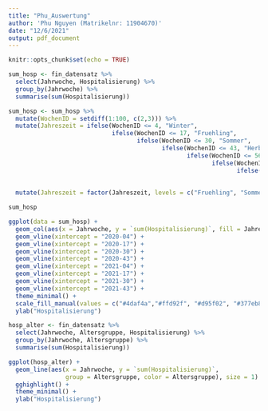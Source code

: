 ```yaml
---
title: "Phu_Auswertung"
author: 'Phu Nguyen (Matrikelnr: 11904670)'
date: "12/6/2021"
output: pdf_document
---
```


```r
knitr::opts_chunk$set(echo = TRUE)
```


```r
sum_hosp <- fin_datensatz %>%
  select(Jahrwoche, Hospitalisierung) %>%
  group_by(Jahrwoche) %>%
  summarise(sum(Hospitalisierung))

sum_hosp <- sum_hosp %>%
  mutate(WochenID = setdiff(1:100, c(2,3))) %>%
  mutate(Jahreszeit = ifelse(WochenID <= 4, "Winter",
                             ifelse(WochenID <= 17, "Fruehling",
                                    ifelse(WochenID <= 30, "Sommer",
                                           ifelse(WochenID <= 43, "Herbst",
                                                  ifelse(WochenID <= 56, "Winter",
                                                         ifelse(WochenID <= 69, "Fruehling",
                                                                ifelse(WochenID <= 82, "Sommer",
                                                                       ifelse(WochenID <= 95, "Herbst",
                                                                              "Winter"))))))))) %>%
  mutate(Jahreszeit = factor(Jahreszeit, levels = c("Fruehling", "Sommer", "Herbst", "Winter")))

sum_hosp

ggplot(data = sum_hosp) +
  geom_col(aes(x = Jahrwoche, y = `sum(Hospitalisierung)`, fill = Jahreszeit)) +
  geom_vline(xintercept = "2020-04") +
  geom_vline(xintercept = "2020-17") +
  geom_vline(xintercept = "2020-30") +
  geom_vline(xintercept = "2020-43") +
  geom_vline(xintercept = "2021-04") +
  geom_vline(xintercept = "2021-17") +
  geom_vline(xintercept = "2021-30") +
  geom_vline(xintercept = "2021-43") +
  theme_minimal() +
  scale_fill_manual(values = c("#4daf4a","#ffd92f", "#d95f02", "#377eb8")) +
  ylab("Hospitalisierung")

```


```r
hosp_alter <- fin_datensatz %>%
  select(Jahrwoche, Altersgruppe, Hospitalisierung) %>%
  group_by(Jahrwoche, Altersgruppe) %>%
  summarise(sum(Hospitalisierung))

ggplot(hosp_alter) +
  geom_line(aes(x = Jahrwoche, y = `sum(Hospitalisierung)`, 
                group = Altersgruppe, color = Altersgruppe), size = 1) +
  gghighlight() +
  theme_minimal() +
  ylab("Hospitalisierung")
```

